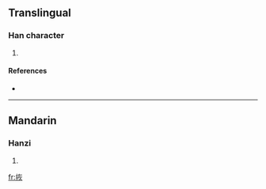 ==Translingual==

===Han character===
{{Han char|rn=64|rad=手|as=06|sn=9|four=5408<sub>9</sub>|canj=手大火 (QKF)}}

# {{defn|Han|sort=手06}}

====References====
* {{Han ref|kx=0428.210|dkj=12011|dj=0777.150|hdz=31868.050|uh=62FB|ud=25339|bh=CEE5|bd=52965}}

----

==Mandarin==

===Hanzi===
{{cmn-hanzi|pin=[[huī]] ([[hui1]])|wg=hui<sup>1</sup>|y=hwei<sup>1</sup>}}

# {{defn|Mandarin}}

[[fr:拻]]